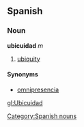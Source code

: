 == Spanish ==
=== Noun ===
'''ubicuidad''' ''m''
# [[ubiquity]]
[[Category:Spanish nouns]]

==== Synonyms ====
*[[omnipresencia]]

[[gl:Ubicuidad]]